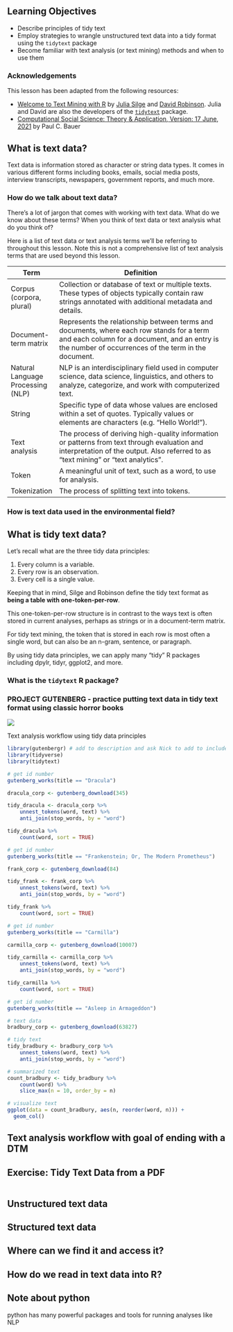 ## Learning Objectives {.unnumbered}

-   Describe principles of tidy text
-   Employ strategies to wrangle unstructured text data into a tidy format using the `tidytext` package
-   Become familiar with text analysis (or text mining) methods and when to use them

::: callout-note
### Acknowledgements

This lesson has been adapted from the following resources:

-   [Welcome to Text Mining with R](https://www.tidytextmining.com/) by [Julia Silge](https://juliasilge.com/) and [David Robinson](http://varianceexplained.org/). Julia and David are also the developers of the [`tidytext`](https://juliasilge.github.io/tidytext/) package.
-   [Computational Social Science: Theory & Application, Version: 17 June, 2021](https://bookdown.org/paul/2021_computational_social_science/) by Paul C. Bauer
:::

## What is text data?

Text data is information stored as character or string data types. It comes in various different forms including books, emails, social media posts, interview transcripts, newspapers, government reports, and much more.

### How do we talk about text data?

There's a lot of jargon that comes with working with text data. What do we know about these terms? When you think of text data or text analysis what do you think of?

Here is a list of text data or text analysis terms we'll be referring to throughout this lesson. Note this is not a comprehensive list of text analysis terms that are used beyond this lesson.

| Term                              | Definition                                                                                                                                                                                       |
|-----------------------------------|--------------------------------------------------------------------------------------------------------------------------------------------------------------------------------------------------|
| Corpus (corpora, plural)          | Collection or database of text or multiple texts. These types of objects typically contain raw strings annotated with additional metadata and details.                                           |
| Document-term matrix              | Represents the relationship between terms and documents, where each row stands for a term and each column for a document, and an entry is the number of occurrences of the term in the document. |
| Natural Language Processing (NLP) | NLP is an interdisciplinary field used in computer science, data science, linguistics, and others to analyze, categorize, and work with computerized text.                                       |
| String                            | Specific type of data whose values are enclosed within a set of quotes. Typically values or elements are characters (e.g. "Hello World!").                                                       |
| Text analysis                     | The process of deriving high-quality information or patterns from text through evaluation and interpretation of the output. Also referred to as "text mining" or "text analytics".               |
| Token                             | A meaningful unit of text, such as a word, to use for analysis.                                                                                                                                  |
| Tokenization                      | The process of splitting text into tokens.                                                                                                                                                       |

### How is text data used in the environmental field?

## What is tidy text data?

Let's recall what are the three tidy data principles:

1.  Every column is a variable.
2.  Every row is an observation.
3.  Every cell is a single value.

Keeping that in mind, Silge and Robinson define the tidy text format as **being a table with one-token-per-row**.

This one-token-per-row structure is in contrast to the ways text is often stored in current analyses, perhaps as strings or in a document-term matrix.

For tidy text mining, the token that is stored in each row is most often a single word, but can also be an n-gram, sentence, or paragraph.

By using tidy data principles, we can apply many "tidy" R packages including dpylr, tidyr, ggplot2, and more.

### What is the `tidytext` R package?

### PROJECT GUTENBERG - practice putting text data in tidy text format using classic horror books

![](images/intro-tidy-text-workflow-1.png)

Text analysis workflow using tidy data principles

```r
library(gutenbergr) # add to description and ask Nick to add to included crab
library(tidyverse)
library(tidytext)
```

```r
# get id number
gutenberg_works(title == "Dracula")

dracula_corp <- gutenberg_download(345)

tidy_dracula <- dracula_corp %>% 
    unnest_tokens(word, text) %>% 
    anti_join(stop_words, by = "word")

tidy_dracula %>% 
    count(word, sort = TRUE)
```

```r
# get id number
gutenberg_works(title == "Frankenstein; Or, The Modern Prometheus")

frank_corp <- gutenberg_download(84)

tidy_frank <- frank_corp %>% 
    unnest_tokens(word, text) %>% 
    anti_join(stop_words, by = "word")

tidy_frank %>% 
    count(word, sort = TRUE)
```

```r
# get id number
gutenberg_works(title == "Carmilla")

carmilla_corp <- gutenberg_download(10007)

tidy_carmilla <- carmilla_corp %>% 
    unnest_tokens(word, text) %>% 
    anti_join(stop_words, by = "word")

tidy_carmilla %>% 
    count(word, sort = TRUE)
```

```r
# get id number
gutenberg_works(title == "Asleep in Armageddon")

# text data
bradbury_corp <- gutenberg_download(63827)

# tidy text
tidy_bradbury <- bradbury_corp %>% 
    unnest_tokens(word, text) %>% 
    anti_join(stop_words, by = "word")

# summarized text
count_bradbury <- tidy_bradbury %>%
    count(word) %>% 
    slice_max(n = 10, order_by = n)

# visualize text
ggplot(data = count_bradbury, aes(n, reorder(word, n))) +
  geom_col()
```

## Text analysis workflow with goal of ending with a DTM

## Exercise: Tidy Text Data from a PDF

```r

```

## Unstructured text data

## Structured text data

## Where can we find it and access it?

## How do we read in text data into R?

## Note about python

python has many powerful packages and tools for running analyses like NLP
